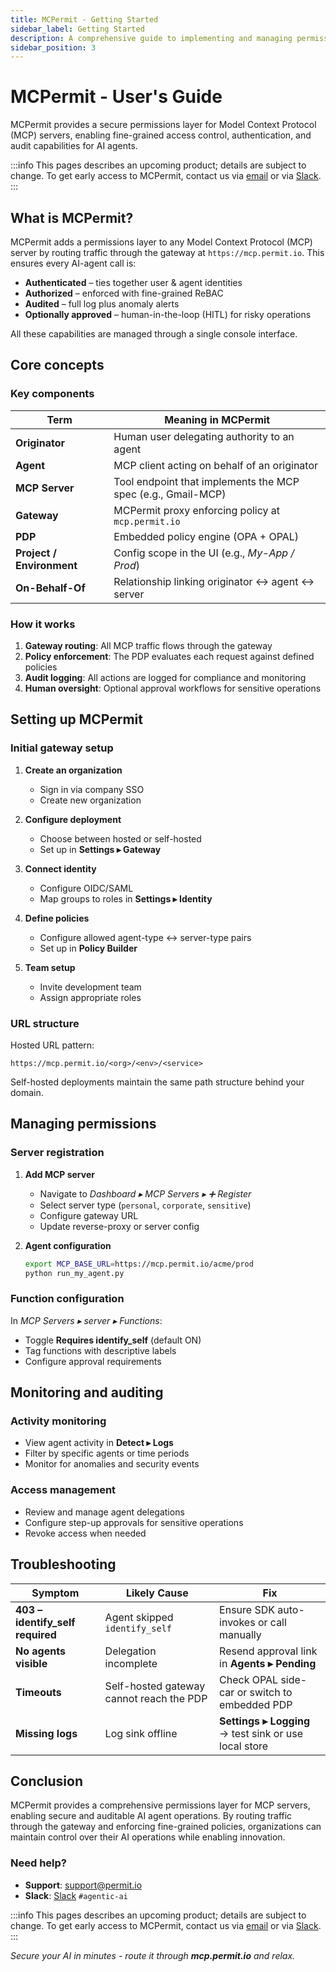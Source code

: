 ```yaml
---
title: MCPermit - Getting Started
sidebar_label: Getting Started
description: A comprehensive guide to implementing and managing permissions for Model Context Protocol (MCP) servers
sidebar_position: 3
---
```


# MCPermit - User's Guide

MCPermit provides a secure permissions layer for Model Context Protocol (MCP) servers, enabling fine-grained access control, authentication, and audit capabilities for AI agents.

:::info
This pages describes an upcoming product; details are subject to change.
To get early access to MCPermit, contact us via [email](mailto:support@permit.io) or via [Slack](https://io.permit.io/slack).
:::

## What is MCPermit?

MCPermit adds a permissions layer to any Model Context Protocol (MCP) server by routing traffic through the gateway at `https://mcp.permit.io`. This ensures every AI-agent call is:

- **Authenticated** – ties together user & agent identities
- **Authorized** – enforced with fine-grained ReBAC
- **Audited** – full log plus anomaly alerts
- **Optionally approved** – human-in-the-loop (HITL) for risky operations

All these capabilities are managed through a single console interface.

## Core concepts

### Key components

| Term            | Meaning in MCPermit                                             |
|-----------------|-----------------------------------------------------------------|
| **Originator**  | Human user delegating authority to an agent                     |
| **Agent**       | MCP client acting on behalf of an originator                    |
| **MCP Server**  | Tool endpoint that implements the MCP spec (e.g., Gmail-MCP)    |
| **Gateway**     | MCPermit proxy enforcing policy at `mcp.permit.io`              |
| **PDP**         | Embedded policy engine (OPA + OPAL)                             |
| **Project / Environment** | Config scope in the UI (e.g., *My-App / Prod*)           |
| **On-Behalf-Of** | Relationship linking originator ↔ agent ↔ server               |

### How it works

1. **Gateway routing**: All MCP traffic flows through the gateway
2. **Policy enforcement**: The PDP evaluates each request against defined policies
3. **Audit logging**: All actions are logged for compliance and monitoring
4. **Human oversight**: Optional approval workflows for sensitive operations

## Setting up MCPermit

### Initial gateway setup

1. **Create an organization**
   - Sign in via company SSO
   - Create new organization

2. **Configure deployment**
   - Choose between hosted or self-hosted
   - Set up in **Settings ▸ Gateway**

3. **Connect identity**
   - Configure OIDC/SAML
   - Map groups to roles in **Settings ▸ Identity**

4. **Define policies**
   - Configure allowed agent-type ↔ server-type pairs
   - Set up in **Policy Builder**

5. **Team setup**
   - Invite development team
   - Assign appropriate roles

### URL structure

Hosted URL pattern:
```
https://mcp.permit.io/<org>/<env>/<service>
```

Self-hosted deployments maintain the same path structure behind your domain.

## Managing permissions

### Server registration

1. **Add MCP server**
   - Navigate to *Dashboard ▸ MCP Servers ▸ ➕ Register*
   - Select server type (`personal`, `corporate`, `sensitive`)
   - Configure gateway URL
   - Update reverse-proxy or server config

2. **Agent configuration**
   ```bash
   export MCP_BASE_URL=https://mcp.permit.io/acme/prod
   python run_my_agent.py
   ```

### Function configuration

In *MCP Servers ▸ server ▸ Functions*:
- Toggle **Requires identify_self** (default ON)
- Tag functions with descriptive labels
- Configure approval requirements

## Monitoring and auditing

### Activity monitoring

- View agent activity in **Detect ▸ Logs**
- Filter by specific agents or time periods
- Monitor for anomalies and security events

### Access management

- Review and manage agent delegations
- Configure step-up approvals for sensitive operations
- Revoke access when needed

## Troubleshooting

| Symptom                           | Likely Cause                              | Fix                                                    |
| --------------------------------- | ----------------------------------------- | ------------------------------------------------------ |
| **403 – identify_self required**  | Agent skipped `identify_self`             | Ensure SDK auto-invokes or call manually               |
| **No agents visible**             | Delegation incomplete                     | Resend approval link in **Agents ▸ Pending**           |
| **Timeouts**                      | Self-hosted gateway cannot reach the PDP  | Check OPAL side-car or switch to embedded PDP          |
| **Missing logs**                  | Log sink offline                          | **Settings ▸ Logging** → test sink or use local store  |

## Conclusion

MCPermit provides a comprehensive permissions layer for MCP servers, enabling secure and auditable AI agent operations. By routing traffic through the gateway and enforcing fine-grained policies, organizations can maintain control over their AI operations while enabling innovation.

### Need help?

- **Support**: [support@permit.io](mailto:support@permit.io)
- **Slack**: [Slack](https://io.permit.io/slack) `#agentic-ai`

:::info
This pages describes an upcoming product; details are subject to change.
To get early access to MCPermit, contact us via [email](mailto:support@permit.io) or via [Slack](https://io.permit.io/slack).
:::


*Secure your AI in minutes - route it through **mcp.permit.io** and relax.*



